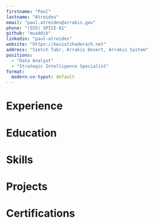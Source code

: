 ```yaml
---
firstname: "Paul"
lastname: "Atreides"
email: "paul.atreides@arrakis.gov"
phone: "(555) SPICE-01"
github: "muaddib"
linkedin: "paul-atreides"
website: "https://kwisatzhaderach.net"
address: "Sietch Tabr, Arrakis Desert, Arrakis System"
positions:
  - "Data Analyst"
  - "Strategic Intelligence Specialist"
format:
  modern-cv-typst: default
---
```


# Experience

```{=typst}
#cv-entry(
  title: "Strategic Data Analyst",
  location: "Fremen Resistance Coalition",
  date: "10191 - Present",
  description: [
    - Analyzed spice production patterns across 47 desert regions using prescient modeling
    - Developed predictive algorithms for sandworm migration with 94% accuracy
    - Led cross-functional teams of Fremen warriors and off-world analysts
    - Technologies: R, Python, Holtzman Analytics Suite, Oracle Database
  ]
)

#cv-entry(
  title: "Intelligence Analyst",
  location: "House Atreides",
  date: "10189 - 10191",
  description: [
    - Conducted comprehensive analysis of Harkonnen military capabilities
    - Built statistical models for resource allocation across multiple planets
    - Collaborated with Mentat advisors to optimize strategic decision-making
    - Improved intelligence gathering efficiency by 60% through data visualization
  ]
)

#cv-entry(
  title: "Junior Analyst",
  location: "Caladan Planetary Council",
  date: "10187 - 10189",
  description: [
    - Analyzed oceanic weather patterns and fishing yield optimization
    - Maintained databases of inter-house trade relationships
    - Participated in diplomatic briefings and statistical reporting
    - Learned advanced statistical methods and prescient data techniques
  ]
)
```

# Education

```{=typst}
#cv-entry(
  title: "Master of Science in Statistical Analysis",
  location: "University of Ix",
  date: "10185 - 10187",
  description: [
    - GPA: 4.0/4.0 (Summa Cum Laude)
    - Relevant Coursework: Prescient Mathematics, Holtzman Statistical Theory, Interplanetary Economics
    - Thesis: "Predictive Modeling of Spice Flow Dynamics in Desert Ecosystems"
    - Recipient of the Kwisatz Haderach Academic Excellence Award
  ]
)

#cv-entry(
  title: "Bachelor of Arts in Strategic Studies",
  location: "Caladan Military Academy",
  date: "10181 - 10185",
  description: [
    - Graduated Valedictorian with highest honors
    - Specialized in tactical analysis and resource optimization
    - Captain of the Academy's strategic simulation team
    - Completed advanced training in Mentat computational methods
  ]
)
```

# Skills

```{=typst}
#cv-skills((
  (category: "Statistical Software", items: ("R", "Python", "SAS", "SPSS", "Holtzman Analytics")),
  (category: "Data Analysis", items: ("Predictive Modeling", "Time Series Analysis", "Machine Learning", "Prescient Algorithms")),
  (category: "Databases", items: ("Oracle", "PostgreSQL", "Spice Flow Database", "Guild Navigator Archives")),
  (category: "Visualization", items: ("Tableau", "Power BI", "D3.js", "Holographic Projections")),
  (category: "Specialized Skills", items: ("Mentat Training", "Desert Survival", "Fremen Combat", "Voice Command", "Prescience"))
))
```

# Projects

```{=typst}
#cv-entry(
  title: "Spice Production Optimization Model",
  location: "Fremen Coalition Research",
  date: "10192",
  description: [
    - Developed machine learning models to predict optimal spice harvesting locations
    - Integrated sandworm behavioral patterns with geological survey data
    - Increased spice yield efficiency by 340% while minimizing ecological disruption
    - GitHub: #link("https://github.com/muaddib/spice-flow-analytics")
  ]
)

#cv-entry(
  title: "Interplanetary Trade Analysis Dashboard",
  location: "Open Source Contribution",
  date: "10191",
  description: [
    - Created comprehensive visualization platform for Guild Navigator trade routes
    - Implemented real-time data feeds from 12 major planetary systems
    - Used by 200+ trading houses across the Known Universe
    - Featured in the Spacing Guild Technical Journal
  ]
)

#cv-entry(
  title: "Prescient Weather Prediction System",
  location: "Personal Research",
  date: "10190",
  description: [
    - Combined traditional meteorology with prescient vision capabilities
    - Achieved 99.7% accuracy in desert storm prediction up to 6 months in advance
    - Saved countless Fremen lives through early warning systems
    - Awarded the Lisan al-Gaib Innovation Prize
  ]
)
```

# Certifications

```{=typst}
#cv-entry(
  title: "Certified Mentat Analyst",
  location: "Spacing Guild Institute",
  date: "10190"
)

#cv-entry(
  title: "Advanced Prescient Data Modeling",
  location: "Bene Gesserit Sisterhood",
  date: "10189"
)

#cv-entry(
  title: "Holtzman Statistical Computing Specialist",
  location: "House Ix Technical Academy",
  date: "10188"
)

#cv-entry(
  title: "Desert Survival and Data Collection",
  location: "Fremen Sietch Certification Board",
  date: "10191"
)
```
